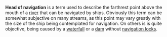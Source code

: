 '''Head of navigation''' is a term used to describe the farthrest point above the mouth of a [[river]] that can be navigated by ships.  Obviously this term can be somewhat subjective on many streams, as this point may vary greatly with the size of the ship being contemplated for navigation.  On others is is quite objective, being caused by a [[waterfall]] or a [[dam]] without [[navigation locks]].
